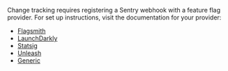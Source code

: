 Change tracking requires registering a Sentry webhook with a feature flag provider. For set up instructions, visit the documentation for your provider:
* [Flagsmith](/organization/integrations/feature-flag/flagsmith/#change-tracking)
* [LaunchDarkly](/organization/integrations/feature-flag/launchdarkly/#change-tracking)
* [Statsig](/organization/integrations/feature-flag/statsig/#change-tracking)
* [Unleash](/organization/integrations/feature-flag/unleash/#change-tracking)
* [Generic](/organization/integrations/feature-flag/generic/#change-tracking)
